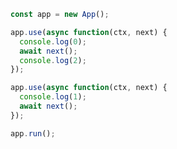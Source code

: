 ```javascript
const app = new App();

app.use(async function(ctx, next) {
  console.log(0);
  await next();
  console.log(2);
});

app.use(async function(ctx, next) {
  console.log(1);
  await next();
});

app.run();
```